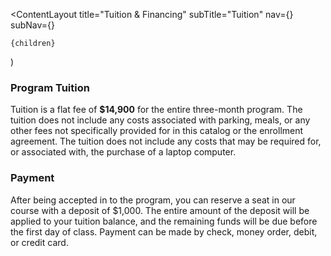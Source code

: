 
  <ContentLayout
    title="Tuition &amp; Financing"
    subTitle="Tuition"
    nav={<AcademyNavigation />}
    subNav={<TuitionNavigation />}
  >
    {children}
  </ContentLayout>
)

### Program Tuition

<!-- prettier-ignore -->
Tuition is a flat fee of **$14,900** for the entire three-month program. The tuition does not include any costs associated with parking, meals, or any other fees not specifically provided for in this catalog or the enrollment agreement. The tuition does not include any costs that may be required for, or associated with, the purchase of a laptop computer.

### Payment

<!-- prettier-ignore -->
After being accepted in to the program, you can reserve a seat in our course with a deposit of $1,000. The entire amount of the deposit will be applied to your tuition balance, and the remaining funds will be due before the first day of class. Payment can be made by check, money order, debit, or credit card.
